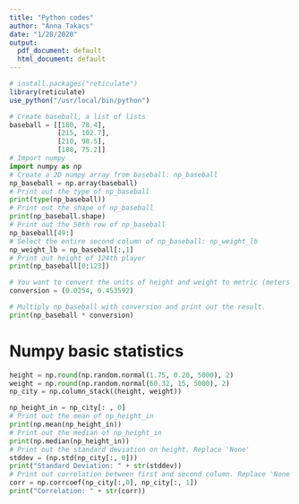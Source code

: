 ```yaml
---
title: "Python codes"
author: "Anna Takacs"
date: "1/28/2020"
output:
  pdf_document: default
  html_document: default
---
```

```r
# install.packages("reticulate")
library(reticulate)
use_python("/usr/local/bin/python")
```

```python
# Create baseball, a list of lists
baseball = [[180, 78.4],
            [215, 102.7],
            [210, 98.5],
            [188, 75.2]]
# Import numpy
import numpy as np
# Create a 2D numpy array from baseball: np_baseball
np_baseball = np.array(baseball)
# Print out the type of np_baseball
print(type(np_baseball))
# Print out the shape of np_baseball
print(np_baseball.shape)
# Print out the 50th row of np_baseball
np_baseball[49:]
# Select the entire second column of np_baseball: np_weight_lb
np_weight_lb = np_baseball[:,1]
# Print out height of 124th player
print(np_baseball[0:123])
```

```python
# You want to convert the units of height and weight to metric (meters and kilograms respectively). As a first step, create a numpy array with three values: 0.0254, 0.453592 and 1. Name this array conversion.
conversion = (0.0254, 0.453592)

# Multiply np_baseball with conversion and print out the result.
print(np_baseball * conversion)
```

# Numpy basic statistics 
```python
height = np.round(np.random.normal(1.75, 0.20, 5000), 2)
weight = np.round(np.random.normal(60.32, 15, 5000), 2)
np_city = np.column_stack((height, weight))
```

```python
np_height_in = np_city[: , 0]
# Print out the mean of np_height_in
print(np.mean(np_height_in))
# Print out the median of np_height_in
print(np.median(np_height_in))
# Print out the standard deviation on height. Replace 'None'
stddev = (np.std(np_city[:, 0]))
print("Standard Deviation: " + str(stddev))
# Print out correlation between first and second column. Replace 'None'
corr = np.corrcoef(np_city[:,0], np_city[:, 1])
print("Correlation: " + str(corr))
```
